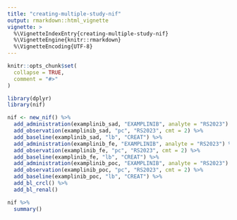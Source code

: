 ```yaml
---
title: "creating-multiple-study-nif"
output: rmarkdown::html_vignette
vignette: >
  %\VignetteIndexEntry{creating-multiple-study-nif}
  %\VignetteEngine{knitr::rmarkdown}
  %\VignetteEncoding{UTF-8}
---
```


```r
knitr::opts_chunk$set(
  collapse = TRUE,
  comment = "#>"
)
```

```r
library(dplyr)
library(nif)
```

```r
nif <- new_nif() %>% 
  add_administration(examplinib_sad, "EXAMPLINIB", analyte = "RS2023") %>% 
  add_observation(examplinib_sad, "pc", "RS2023", cmt = 2) %>% 
  add_baseline(examplinib_sad, "lb", "CREAT") %>% 
  add_administration(examplinib_fe, "EXAMPLINIB", analyte = "RS2023") %>% 
  add_observation(examplinib_fe, "pc", "RS2023", cmt = 2) %>%
  add_baseline(examplinib_fe, "lb", "CREAT") %>% 
  add_administration(examplinib_poc, "EXAMPLINIB", analyte = "RS2023") %>% 
  add_observation(examplinib_poc, "pc", "RS2023", cmt = 2) %>% 
  add_baseline(examplinib_poc, "lb", "CREAT") %>% 
  add_bl_crcl() %>% 
  add_bl_renal()

nif %>%   
  summary()
```

